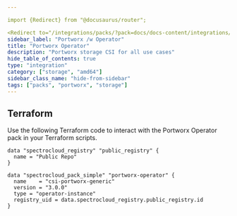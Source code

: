 ```yaml
---

import {Redirect} from "@docusaurus/router";

<Redirect to="/integrations/packs/?pack=docs/docs-content/integrations/csi-portworx-generic" />
sidebar_label: "Portworx /w Operator"
title: "Portworx Operator"
description: "Portworx storage CSI for all use cases"
hide_table_of_contents: true
type: "integration"
category: ["storage", "amd64"]
sidebar_class_name: "hide-from-sidebar"
tags: ["packs", "portworx", "storage"]
---
```



<Redirect to="/integrations/packs/?pack=docs/docs-content/integrations/csi-portworx-generic" />

<PartialsComponent category="packs" name="portworx-operator" />

## Terraform

Use the following Terraform code to interact with the Portworx Operator pack in your Terraform scripts.

```hcl
data "spectrocloud_registry" "public_registry" {
  name = "Public Repo"
}

data "spectrocloud_pack_simple" "portworx-operator" {
  name    = "csi-portworx-generic"
  version = "3.0.0"
  type = "operator-instance"
  registry_uid = data.spectrocloud_registry.public_registry.id
}
```

